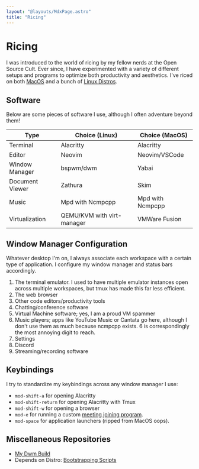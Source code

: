 ```yaml
---
layout: "@layouts/MdxPage.astro"
title: "Ricing"
---
```


# Ricing

I was introduced to the world of ricing by my fellow nerds at the Open Source
Cult. Ever since, I have experimented with a variety of different setups and
programs to optimize both productivity and aesthetics. I've riced on both
[MacOS](/ricing/macos) and a bunch of [Linux Distros](/ricing/linux).

## Software

Below are some pieces of software I use, although I often adventure beyond them!

| Type            | Choice (Linux)             | Choice (MacOS)   |
| --------------- | -------------------------- | ---------------- |
| Terminal        | Alacritty                  | Alacritty        |
| Editor          | Neovim                     | Neovim/VSCode    |
| Window Manager  | bspwm/dwm                  | Yabai            |
| Document Viewer | Zathura                    | Skim             |
| Music           | Mpd with Ncmpcpp           | Mpd with Ncmpcpp |
| Virtualization  | QEMU/KVM with virt-manager | VMWare Fusion    |

## Window Manager Configuration

Whatever desktop I'm on, I always associate each workspace with a certain type
of application. I configure my window manager and status bars accordingly.

1. The terminal emulator. I used to have multiple emulator instances open across
   multiple workspaces, but tmux has made this far less efficient.
2. The web browser
3. Other code editors/productivity tools
4. Chatting/conference software
5. Virtual Machine software; yes, I am a proud VM spammer
6. Music players; apps like YouTube Music or Cantata go here, although I don't
   use them as much because ncmpcpp exists. 6 is correspondingly the most
   annoying digit to reach.
7. Settings
8. Discord
9. Streaming/recording software

## Keybindings

I try to standardize my keybindings across any window manager I use:

- `mod-shift-a` for opening Alacritty
- `mod-shift-return` for opening Alacritty with Tmux
- `mod-shift-w` for opening a browser
- `mod-e` for running a custom
  [meeting joining program](https://github.com/junikimm717/mt).
- `mod-space` for application launchers (ripped from MacOS oops).

## Miscellaneous Repositories

- [My Dwm Build](https://github.com/junikimm717/dwm)
- Depends on Distro:
  [Bootstrapping Scripts](https://git.junickim.me/junikimm717/server2023)
